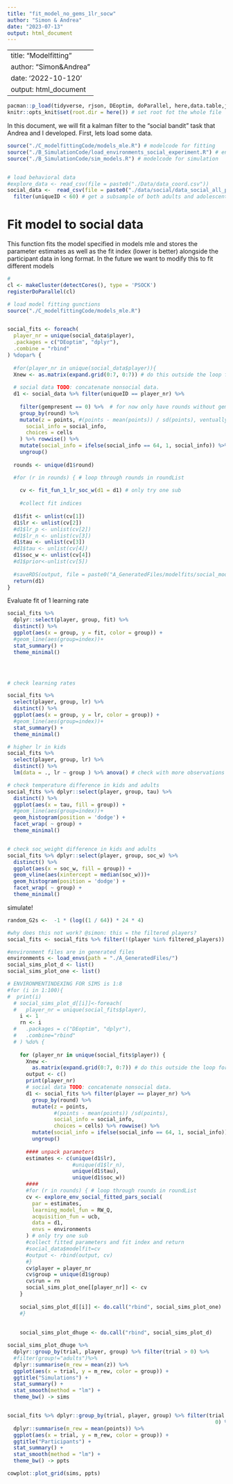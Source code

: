 ```yaml
---
title: "fit_model_no_gems_1lr_socw"
author: "Simon & Andrea"
date: "2023-07-13"
output: html_document
---
```


---
title: "Modelfitting"
author: "Simon&Andrea"
date: '2022-10-120'
output: html_document
---

```r
pacman::p_load(tidyverse, rjson, DEoptim, doParallel, here,data.table,jsonlite,lme4)
knitr::opts_knit$set(root.dir = here()) # set root fot the whole file
```

In this document, we will fit a kalman filter to the "social bandit" task that Andrea and I developed. 
First, lets load some data.

```r

source("./C_modelfittingCode/models_mle.R") # modelcode for fitting
source("./B_SimulationCode/load_environments_social_experiment.R") # environments
source("./B_SimulationCode/sim_models.R") # modelcode for simulation


# load behavioral data
#explore_data <- read_csv(file = paste0("./Data/data_coord.csv"))
social_data <-  read_csv(file = paste0("./data/social/data_social_all_participants.csv")) %>% 
  filter(uniqueID < 60) # get a subsample of both adults and adolescents 


```

# Fit model to social data
This function fits the model specified in models mle and stores the parameter estimates as well as the fit index (lower is better)
alongside the participant data in long format. In the future we want to modify this to fit different models

```r
# 
cl <- makeCluster(detectCores(), type = 'PSOCK')
registerDoParallel(cl)

# load model fitting gunctions
source("./C_modelfittingCode/models_mle.R")


social_fits <- foreach(
  player_nr = unique(social_data$player),
  .packages = c("DEoptim", "dplyr"),
  .combine = "rbind"
) %dopar% {
  
  #for(player_nr in unique(social_data$player)){
  Xnew <- as.matrix(expand.grid(0:7, 0:7)) # do this outside the loop for better speed
  
  # social data TODO: concatenate nonsocial data.
  d1 <- social_data %>% filter(uniqueID == player_nr) %>%
    
    filter(gempresent == 0) %>%  # for now only have rounds without gems 
    group_by(round) %>%
    mutate(z = points, #(points - mean(points)) / sd(points), ventually figure out what is the best outcome for this
      social_info = social_info,
      choices = cells
    ) %>% rowwise() %>%
    mutate(social_info = ifelse(social_info == 64, 1, social_info)) %>%
    ungroup()
  
  rounds <- unique(d1$round)

  #for (r in rounds) { # loop through rounds in roundList
  
    cv <- fit_fun_1_lr_soc_w(d1 = d1) # only try one sub
   
    #collect fit indices
  
  d1$fit <- unlist(cv[1])
  d1$lr <- unlist(cv[2])
  #d1$lr_p <- unlist(cv[2])
  #d1$lr_n <- unlist(cv[3])
  d1$tau <- unlist(cv[3])
  #d1$tau <- unlist(cv[4])
  d1$soc_w <- unlist(cv[4])
  #d1$prior<-unlist(cv[5])
  
  #saveRDS(output, file = paste0("A_GeneratedFiles/modelfits/social_models/Q_fit", player_nr, ".rds"))
  return(d1)
}
```



Evaluate fit of 1 learning rate


```r
social_fits %>%
  dplyr::select(player, group, fit) %>% 
  distinct() %>% 
  ggplot(aes(x = group, y = fit, color = group)) +
  #geom_line(aes(group=index))+
  stat_summary() +
  theme_minimal()




# check learning rates

social_fits %>%
  select(player, group, lr) %>% 
  distinct() %>% 
  ggplot(aes(x = group, y = lr, color = group)) +
  #geom_line(aes(group=index))+
  stat_summary() +
  theme_minimal()

# higher lr in kids
social_fits %>%
  select(player, group, lr) %>% 
  distinct() %>% 
  lm(data = ., lr ~ group ) %>% anova() # check with more observations

# check temperature difference in kids and adults 
social_fits %>% dplyr::select(player, group, tau) %>%
  distinct() %>%
  ggplot(aes(x = tau, fill = group)) +
  #geom_line(aes(group=index))+
  geom_histogram(position = 'dodge') +
  facet_wrap( ~ group) +
  theme_minimal()


# check soc_weight difference in kids and adults 
social_fits %>% dplyr::select(player, group, soc_w) %>%
  distinct() %>%
  ggplot(aes(x = soc_w, fill = group)) +
  geom_vline(aes(xintercept = median(soc_w)))+
  geom_histogram(position = 'dodge') +
  facet_wrap( ~ group) +
  theme_minimal()


```


simulate!

```r

random_G2s <-  -1 * (log((1 / 64)) * 24 * 4)

#why does this not work? @simon: this = the filtered players?
social_fits <- social_fits %>% filter(!(player %in% filtered_players))

#environment files are in generated files
environments <- load_envs(path = "./A_GeneratedFiles/")
social_sims_plot_d <- list()
social_sims_plot_one <- list()

# ENVIRONMENTINDEXING FOR SIMS is 1:8
#for (i in 1:100){
#  print(i)
  # social_sims_plot_d[[i]]<-foreach(
  #   player_nr = unique(social_fits$player),
    i <- 1
    rn <- i
  #   .packages = c("DEoptim", "dplyr"),
  #   .combine="rbind"
  # ) %do% {
    
    for (player_nr in unique(social_fits$player)) {
      Xnew <-
        as.matrix(expand.grid(0:7, 0:7)) # do this outside the loop for better speed
      output <- c()
      print(player_nr)
      # social data TODO: concatenate nonsocial data.
      d1 <- social_fits %>% filter(player == player_nr) %>%
        group_by(round) %>%
        mutate(z = points,
               #(points - mean(points)) /sd(points),
               social_info = social_info,
               choices = cells) %>% rowwise() %>%
        mutate(social_info = ifelse(social_info == 64, 1, social_info)) %>%
        ungroup()
      
      #### unpack parameters
      estimates <- c(unique(d1$lr),
                     #unique(d1$lr_n),
                     unique(d1$tau),
                     unique(d1$soc_w))
      ####
      #for (r in rounds) { # loop through rounds in roundList
      cv <- explore_env_social_fitted_pars_social(
        par = estimates,
        learning_model_fun = RW_Q,
        acquisition_fun = ucb,
        data = d1,
        envs = environments
      ) # only try one sub
      #collect fitted parameters and fit index and return
      #social_data$modelfit=cv
      #output <- rbind(output, cv)
      #}
      cv$player = player_nr
      cv$group = unique(d1$group)
      cv$run = rn
      social_sims_plot_one[[player_nr]] <- cv
    }
    
    social_sims_plot_d[[i]] <- do.call("rbind", social_sims_plot_one)
    #}
    
    
    social_sims_plot_dhuge <- do.call("rbind", social_sims_plot_d)


```

```r


social_sims_plot_dhuge %>% 
  dplyr::group_by(trial, player, group) %>% filter(trial > 0) %>%
  #filter(group!="adults")%>%
  dplyr::summarise(m_rew = mean(z)) %>%
  ggplot(aes(x = trial, y = m_rew, color = group)) +
  ggtitle("Simulations") +
  stat_summary() +
  stat_smooth(method = "lm") +
  theme_bw() -> sims


social_fits %>% dplyr::group_by(trial, player, group) %>% filter(trial >
                                                                   0) %>% #filter(group!="adults")%>%
  dplyr::summarise(m_rew = mean(points)) %>%
  ggplot(aes(x = trial, y = m_rew, color = group)) +
  ggtitle("Participants") +
  stat_summary() +
  stat_smooth(method = "lm") +
  theme_bw() -> ppts

cowplot::plot_grid(sims, ppts)




```

